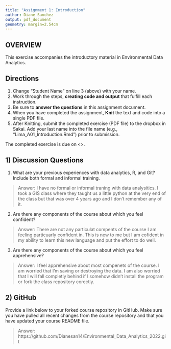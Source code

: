 ```yaml
---
title: "Assignment 1: Introduction"
author: Diane Sanchez
output: pdf_document
geometry: margin=2.54cm
---
```


## OVERVIEW

This exercise accompanies the introductory material in Environmental Data Analytics. 

## Directions
1. Change "Student Name" on line 3 (above) with your name.
3. Work through the steps, **creating code and output** that fulfill each instruction.
4. Be sure to **answer the questions** in this assignment document.
6. When you have completed the assignment, **Knit** the text and code into a single PDF file.
8. After Knitting, submit the completed exercise (PDF file) to the dropbox in Sakai. Add your last name into the file name (e.g., "Lima_A01_Introduction.Rmd") prior to submission.

The completed exercise is due on <>.

## 1) Discussion Questions

1. What are your previous experiences with data analytics, R, and Git? Include both formal and informal training.

> Answer: I have no formal or informal traning with data analysitics. I took a GIS class where they taught us a little python at the very end of the class but that was over 4 years ago and I don't remember any of it. 

2. Are there any components of the course about which you feel confident?

> Answer: There are not any particulat compents of the course I am feeling particuarly confident in. This is new to me but I am cofident in my ability to learn this new language and put the effort to do well.

3. Are there any components of the course about which you feel apprehensive?

> Answer: I feel apprehensive about most compenets of the course. I am worried that I'm saving or destroying the data. I am also worried that I will fall completly behind if I somehow didn't install the program or fork the class repository corectly. 


## 2) GitHub

Provide a link below to your forked course repository in GitHub. Make sure you have pulled all recent changes from the course repository  and that you have updated your course README file. 

> Answer: https://github.com/Dianesan14/Environmental_Data_Analytics_2022.git 


